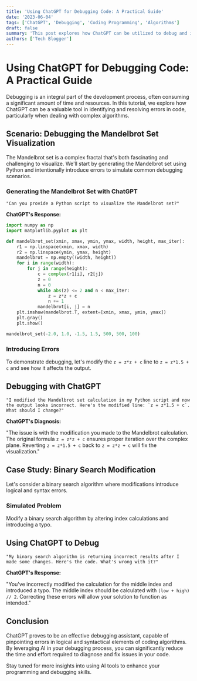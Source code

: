 ```yaml
---
title: 'Using ChatGPT for Debugging Code: A Practical Guide'
date: '2023-06-04'
tags: ['ChatGPT', 'Debugging', 'Coding Programming', 'Algorithms']
draft: false
summary: 'This post explores how ChatGPT can be utilized to debug and improve coding algorithms, featuring a practical example with the Mandelbrot set and binary search modifications. Learn how to leverage AI to identify and fix coding errors effectively.'
authors: ['Tech Blogger']
---
```


# Using ChatGPT for Debugging Code: A Practical Guide

Debugging is an integral part of the development process, often consuming a significant amount of time and resources. In this tutorial, we explore how ChatGPT can be a valuable tool in identifying and resolving errors in code, particularly when dealing with complex algorithms.

## Scenario: Debugging the Mandelbrot Set Visualization

The Mandelbrot set is a complex fractal that's both fascinating and challenging to visualize. We'll start by generating the Mandelbrot set using Python and intentionally introduce errors to simulate common debugging scenarios.

### Generating the Mandelbrot Set with ChatGPT

```plaintext
"Can you provide a Python script to visualize the Mandelbrot set?"
```

**ChatGPT's Response:**

```Python
import numpy as np
import matplotlib.pyplot as plt

def mandelbrot_set(xmin, xmax, ymin, ymax, width, height, max_iter):
    r1 = np.linspace(xmin, xmax, width)
    r2 = np.linspace(ymin, ymax, height)
    mandelbrot = np.empty((width, height))
    for i in range(width):
        for j in range(height):
            c = complex(r1[i], r2[j])
            z = 0
            n = 0
            while abs(z) <= 2 and n < max_iter:
                z = z*z + c
                n += 1
            mandelbrot[i, j] = n
    plt.imshow(mandelbrot.T, extent=[xmin, xmax, ymin, ymax])
    plt.gray()
    plt.show()

mandelbrot_set(-2.0, 1.0, -1.5, 1.5, 500, 500, 100)
```

### Introducing Errors

To demonstrate debugging, let's modify the `z = z*z + c` line to `z = z*1.5 + c` and see how it affects the output.

## Debugging with ChatGPT

```plainText
"I modified the Mandelbrot set calculation in my Python script and now the output looks incorrect. Here's the modified line: `z = z*1.5 + c`. What should I change?"
```

**ChatGPT's Diagnosis:**

"The issue is with the modification you made to the Mandelbrot calculation. The original formula `z = z*z + c` ensures proper iteration over the complex plane. Reverting `z = z*1.5 + c` back to `z = z*z + c` will fix the visualization."

## Case Study: Binary Search Modification

Let's consider a binary search algorithm where modifications introduce logical and syntax errors.

### Simulated Problem

Modify a binary search algorithm by altering index calculations and introducing a typo.

## Using ChatGPT to Debug

```plainText
"My binary search algorithm is returning incorrect results after I made some changes. Here's the code. What's wrong with it?"
```

**ChatGPT's Response:**

"You've incorrectly modified the calculation for the middle index and introduced a typo. The middle index should be calculated with `(low + high) // 2`. Correcting these errors will allow your solution to function as intended."

## Conclusion

ChatGPT proves to be an effective debugging assistant, capable of pinpointing errors in logical and syntactical elements of coding algorithms. By leveraging AI in your debugging process, you can significantly reduce the time and effort required to diagnose and fix issues in your code.

Stay tuned for more insights into using AI tools to enhance your programming and debugging skills.
